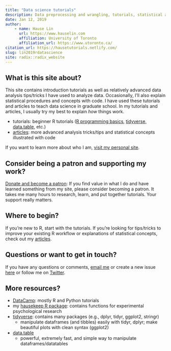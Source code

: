 ```yaml
---
title: "Data science tutorials"
description: Data preprocessing and wrangling, tutorials, statistical analyses, modeling, and so on
date: Jan 12, 2019
author:
    - name: Hause Lin
      url: https://www.hauselin.com
      affiliation: University of Toronto
      affiliation_url: https://www.utoronto.ca/
citation_url: https://hausetutorials.netlify.com/
slug: lin2019rdatascience
site: radix::radix_website
---
```


<script data-ad-client="ca-pub-4491293927954947" async src="https://pagead2.googlesyndication.com/pagead/js/adsbygoogle.js"></script>

## What is this site about? 

This site contains introduction tutorials as well as relatively advanced data analysis tips/tricks I have used to analyze data. Occasionally, I'll also explain statistical procedures and concepts with code. I have used these tutorials and articles to teach data science in graduate school. In my tutorials and articles, I usually try my best to explain *how* things work.

* tutorials: beginner R tutorials ([R programming basics](0001_rbasics.html), [tidyverse, data.table](0002_tidyverse_datatable.html), etc.)
* [articles](articles.html): more advanced analysis tricks/tips and statistical concepts illustrated with code

If you want to learn more about who I am, [visit my personal site](https://www.hauselin.com).

## Consider being a patron and supporting my work?

[Donate and become a patron](https://donorbox.org/support-my-teaching): If you find value in what I do and have learned something from my site, please consider becoming a patron. It takes me many hours to research, learn, and put together tutorials. Your support really matters.

## Where to begin?

If you're new to R, start with the tutorials. If you're looking for tips/tricks to improve your existing R workflow or explanations of statistical concepts, check out my [articles](articles.html).

## Questions or want to get in touch?

If you have any questions or comments, [email me](mailto:hauselin@gmail.com) or create a new issue [here](https://github.com/hauselin/rtutorialsite/issues) or follow me on [Twitter](https://twitter.com/hauselin). 

## More resources?

* [DataCamp](http://datacamp.com/): mostly R and Python tutorials
* my [hausekeep R package](https://hauselin.github.io/hausekeep/): contains functions for experimental psychological research
* [tidyverse](https://www.tidyverse.org/): contains many packages (e.g., dplyr, tidyr, ggplot2, stringr)
    * manipulate dataframes (and tibbles) easily with tidyr, dplyr; make beautiful plots with clean syntax (ggplot2)
* [data.table](https://cran.r-project.org/web/packages/data.table/vignettes/datatable-intro.html)
    * powerful, extremely fast, and simple way to manipulate dataframes/datatables
